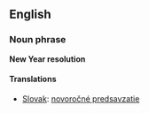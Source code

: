 ==English==
===Noun phrase===
'''New Year resolution'''

====Translations====
*[[Slovak]]: [[novoročné predsavzatie]]